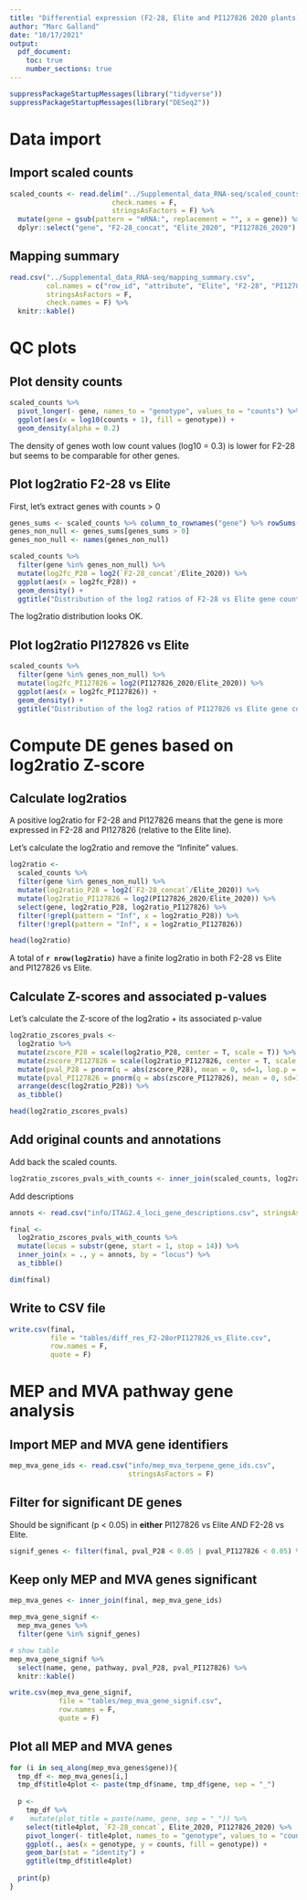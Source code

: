 ```yaml
---
title: "Differential expression (F2-28, Elite and PI127826 2020 plants)"
author: "Marc Galland"
date: "10/17/2021"
output:
  pdf_document:
    toc: true
    number_sections: true
---
```


```r
suppressPackageStartupMessages(library("tidyverse"))
suppressPackageStartupMessages(library("DESeq2"))
```

\newpage

# Data import 

## Import scaled counts

```r
scaled_counts <- read.delim("../Supplemental_data_RNA-seq/scaled_counts.tsv", 
                         check.names = F, 
                         stringsAsFactors = F) %>%
  mutate(gene = gsub(pattern = "mRNA:", replacement = "", x = gene)) %>% 
  dplyr::select("gene", "F2-28_concat", "Elite_2020", "PI127826_2020")
```

\newpage

## Mapping summary
```r
read.csv("../Supplemental_data_RNA-seq/mapping_summary.csv", 
         col.names = c("row_id", "attribute", "Elite", "F2-28", "PI127826"), 
         stringsAsFactors = F, 
         check.names = F) %>% 
  knitr::kable()
```

\newpage

# QC plots 

## Plot density counts

```r
scaled_counts %>% 
  pivot_longer(- gene, names_to = "genotype", values_to = "counts") %>% 
  ggplot(aes(x = log10(counts + 1), fill = genotype)) +
  geom_density(alpha = 0.2)
```
The density of genes woth low count values (log10 = 0.3) is lower for F2-28 but
seems to be comparable for other genes. 

## Plot log2ratio F2-28 vs Elite

First, let's extract genes with counts > 0
```r
genes_sums <- scaled_counts %>% column_to_rownames("gene") %>% rowSums()
genes_non_null <- genes_sums[genes_sums > 0] 
genes_non_null <- names(genes_non_null)
```


```r
scaled_counts %>% 
  filter(gene %in% genes_non_null) %>% 
  mutate(log2fc_P28 = log2(`F2-28_concat`/Elite_2020)) %>% 
  ggplot(aes(x = log2fc_P28)) +
  geom_density() +
  ggtitle("Distribution of the log2 ratios of F2-28 vs Elite gene counts")
```

The log2ratio distribution looks OK. 

## Plot log2ratio PI127826 vs Elite

```r
scaled_counts %>% 
  filter(gene %in% genes_non_null) %>% 
  mutate(log2fc_PI127826 = log2(PI127826_2020/Elite_2020)) %>% 
  ggplot(aes(x = log2fc_PI127826)) +
  geom_density() +
  ggtitle("Distribution of the log2 ratios of PI127826 vs Elite gene counts")
```
\newpage

# Compute DE genes based on log2ratio Z-score

## Calculate log2ratios 

A positive log2ratio for F2-28 and PI127826 means that the gene is more expressed in F2-28 and PI127826 (relative to the Elite line).

Let's calculate the log2ratio and remove the "Infinite" values.  
```r
log2ratio <- 
  scaled_counts %>% 
  filter(gene %in% genes_non_null) %>% 
  mutate(log2ratio_P28 = log2(`F2-28_concat`/Elite_2020)) %>%
  mutate(log2ratio_PI127826 = log2(PI127826_2020/Elite_2020)) %>% 
  select(gene, log2ratio_P28, log2ratio_PI127826) %>% 
  filter(!grepl(pattern = "Inf", x = log2ratio_P28)) %>% 
  filter(!grepl(pattern = "Inf", x = log2ratio_PI127826))

head(log2ratio)
```

A total of **`r nrow(log2ratio)`** have a finite log2ratio in both F2-28 vs Elite and PI127826 vs Elite. 

## Calculate Z-scores and associated p-values

Let's calculate the Z-score of the log2ratio + its associated p-value
```r
log2ratio_zscores_pvals <- 
  log2ratio %>% 
  mutate(zscore_P28 = scale(log2ratio_P28, center = T, scale = T)) %>% 
  mutate(zscore_PI127826 = scale(log2ratio_PI127826, center = T, scale = T)) %>% 
  mutate(pval_P28 = pnorm(q = abs(zscore_P28), mean = 0, sd=1, log.p = FALSE, lower.tail=FALSE)) %>% 
  mutate(pval_PI127826 = pnorm(q = abs(zscore_PI127826), mean = 0, sd=1, log.p = FALSE, lower.tail=FALSE)) %>% 
  arrange(desc(log2ratio_P28)) %>% 
  as_tibble()

head(log2ratio_zscores_pvals)
```
## Add original counts and annotations

Add back the scaled counts. 

```r
log2ratio_zscores_pvals_with_counts <- inner_join(scaled_counts, log2ratio_zscores_pvals, by = "gene") 
```

Add descriptions
```r
annots <- read.csv("info/ITAG2.4_loci_gene_descriptions.csv", stringsAsFactors = F)

final <- 
  log2ratio_zscores_pvals_with_counts %>% 
  mutate(locus = substr(gene, start = 1, stop = 14)) %>% 
  inner_join(x = ., y = annots, by = "locus") %>% 
  as_tibble()

dim(final)
```

## Write to CSV file
```r
write.csv(final, 
          file = "tables/diff_res_F2-28orPI127826_vs_Elite.csv", 
          row.names = F, 
          quote = F)
```

\newpage

# MEP and MVA pathway gene analysis

## Import MEP and MVA gene identifiers

```r
mep_mva_gene_ids <- read.csv("info/mep_mva_terpene_gene_ids.csv", 
                             stringsAsFactors = F)
```

## Filter for significant DE genes

Should be significant (p < 0.05) in **either** PI127826 vs Elite _AND_ F2-28 vs Elite. 

```r
signif_genes <- filter(final, pval_P28 < 0.05 | pval_PI127826 < 0.05) %>% pull(gene)
```

## Keep only MEP and MVA genes significant

```r
mep_mva_genes <- inner_join(final, mep_mva_gene_ids) 

mep_mva_gene_signif <- 
  mep_mva_genes %>% 
  filter(gene %in% signif_genes)

# show table
mep_mva_gene_signif %>% 
  select(name, gene, pathway, pval_P28, pval_PI127826) %>% 
  knitr::kable()

write.csv(mep_mva_gene_signif, 
            file = "tables/mep_mva_gene_signif.csv", 
            row.names = F, 
            quote = F)
```

\newpage

## Plot all MEP and MVA genes

```r
for (i in seq_along(mep_mva_genes$gene)){
  tmp_df <- mep_mva_genes[i,]
  tmp_df$title4plot <- paste(tmp_df$name, tmp_df$gene, sep = "_")
  
  p <- 
    tmp_df %>% 
#    mutate(plot_title = paste(name, gene, sep = "_")) %>% 
    select(title4plot, `F2-28_concat`, Elite_2020, PI127826_2020) %>% 
    pivot_longer(- title4plot, names_to = "genotype", values_to = "counts") %>% 
    ggplot(., aes(x = genotype, y = counts, fill = genotype)) +
    geom_bar(stat = "identity") + 
    ggtitle(tmp_df$title4plot)
  
  print(p)
}
```

